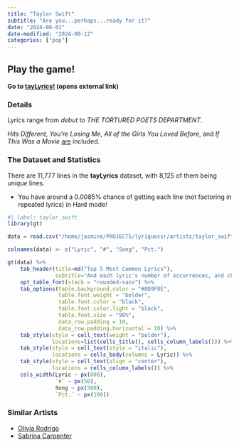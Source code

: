 ```yaml
---
title: "Taylor Swift"
subtitle: "Are you...perhaps...ready for it?"
date: "2024-08-01"
date-modified: "2024-08-12"
categories: ["pop"]
---
```


::: {.callout-tip appearance="simple"}
## Play the game!
::: lead
**Go to <a href="https://taylyrics.lyriguessr.xyz/" target="_blank">tayLyrics!</a> (opens external link)**
:::
:::

### Details

Lyrics range from *debut* to *THE TORTURED POETS DEPARTMENT*.

*Hits Different*, *You're Losing Me*, *All of the Girls You Loved Before*, and *If This Was a Movie* <u>are</u> included.

### The Dataset and Statistics

There are 11,777 lines in the **tayLyrics** dataset, with 8,125 of them being *unique* lines. 

* You have around a 0.0085% chance of getting each line (not factoring in repeated lyrics) in Hard mode! 

```r
#| label: taylor_swift
library(gt)

data = read.csv("/home/jasmine/PROJECTS/lyriguessr/artists/taylor_swift/taylor_swift_counts.csv")

colnames(data) <- c("Lyric", "#", "Song", "Pct.")

gt(data) %>% 
    tab_header(title=md("Top 5 Most Common Lyrics"), 
               subtitle="And each lyric's number of occurrences, and chance of showing up in Hard mode") %>%
    opt_table_font(stack = "rounded-sans") %>%
    tab_options(table.background.color = "#8D9F8E",
                table.font.weight = "bolder",
                table.font.color = "black",
                table.font.color.light = "black",
                table.font.size = "90%",
                data_row.padding = 10,
                data_row.padding.horizontal = 10) %>%
    tab_style(style = cell_text(weight = "bolder"),
              locations=list(cells_title(), cells_column_labels())) %>%
    tab_style(style = cell_text(style = "italic"),
              locations = cells_body(columns = Lyric)) %>%
    tab_style(style = cell_text(align = "center"),
              locations = cells_column_labels()) %>%
    cols_width(Lyric ~ px(800),
               `#` ~ px(50),
               Song ~ px(500),
               `Pct.` ~ px(100))
```

### Similar Artists

* [Olivia Rodrigo](4_olivia_rodrigo.qmd)
* [Sabrina Carpenter](7_sabrina_carpenter.qmd)